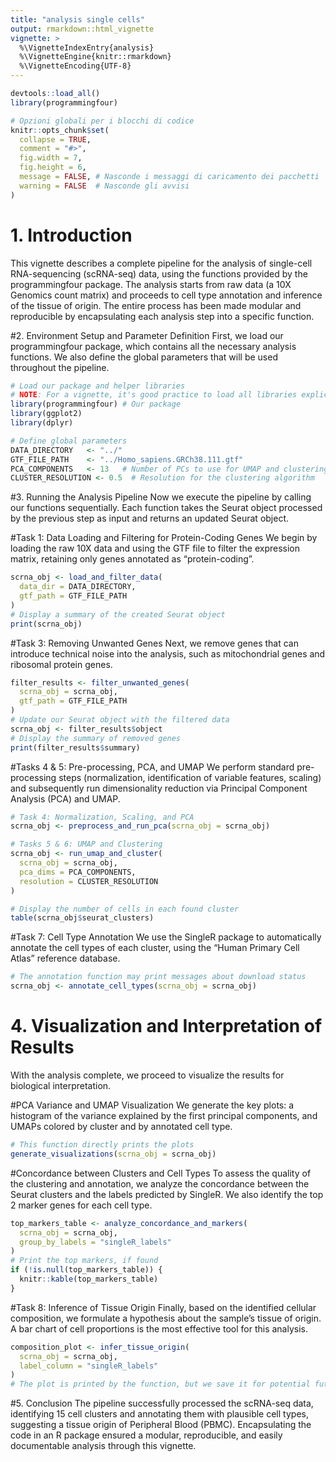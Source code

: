 ```yaml
---
title: "analysis single cells"
output: rmarkdown::html_vignette
vignette: >
  %\VignetteIndexEntry{analysis}
  %\VignetteEngine{knitr::rmarkdown}
  %\VignetteEncoding{UTF-8}
---
```



```r
devtools::load_all()
library(programmingfour)
```
```r
# Opzioni globali per i blocchi di codice
knitr::opts_chunk$set(
  collapse = TRUE,
  comment = "#>",
  fig.width = 7,
  fig.height = 6,
  message = FALSE, # Nasconde i messaggi di caricamento dei pacchetti
  warning = FALSE  # Nasconde gli avvisi
)
```


# 1. Introduction
This vignette describes a complete pipeline for the analysis of single-cell RNA-sequencing (scRNA-seq) data, using the functions provided by the programmingfour package. The analysis starts from raw data (a 10X Genomics count matrix) and proceeds to cell type annotation and inference of the tissue of origin.
The entire process has been made modular and reproducible by encapsulating each analysis step into a specific function.

#2. Environment Setup and Parameter Definition
First, we load our programmingfour package, which contains all the necessary analysis functions. We also define the global parameters that will be used throughout the pipeline.

```r
# Load our package and helper libraries
# NOTE: For a vignette, it's good practice to load all libraries explicitly.
library(programmingfour) # Our package
library(ggplot2)
library(dplyr)

# Define global parameters
DATA_DIRECTORY   <- "../" 
GTF_FILE_PATH    <- "../Homo_sapiens.GRCh38.111.gtf"
PCA_COMPONENTS   <- 13   # Number of PCs to use for UMAP and clustering
CLUSTER_RESOLUTION <- 0.5  # Resolution for the clustering algorithm
```


#3. Running the Analysis Pipeline
Now we execute the pipeline by calling our functions sequentially. Each function takes the Seurat object processed by the previous step as input and returns an updated Seurat object.

#Task 1: Data Loading and Filtering for Protein-Coding Genes
We begin by loading the raw 10X data and using the GTF file to filter the expression matrix, retaining only genes annotated as "protein-coding".

```r
scrna_obj <- load_and_filter_data(
  data_dir = DATA_DIRECTORY,
  gtf_path = GTF_FILE_PATH
)
# Display a summary of the created Seurat object
print(scrna_obj)
```


#Task 3: Removing Unwanted Genes
Next, we remove genes that can introduce technical noise into the analysis, such as mitochondrial genes and ribosomal protein genes.

```r
filter_results <- filter_unwanted_genes(
  scrna_obj = scrna_obj,
  gtf_path = GTF_FILE_PATH
)
# Update our Seurat object with the filtered data
scrna_obj <- filter_results$object 
# Display the summary of removed genes
print(filter_results$summary)
```


#Tasks 4 & 5: Pre-processing, PCA, and UMAP
We perform standard pre-processing steps (normalization, identification of variable features, scaling) and subsequently run dimensionality reduction via Principal Component Analysis (PCA) and UMAP.

```r
# Task 4: Normalization, Scaling, and PCA
scrna_obj <- preprocess_and_run_pca(scrna_obj = scrna_obj)

# Tasks 5 & 6: UMAP and Clustering
scrna_obj <- run_umap_and_cluster(
  scrna_obj = scrna_obj,
  pca_dims = PCA_COMPONENTS,
  resolution = CLUSTER_RESOLUTION
)

# Display the number of cells in each found cluster
table(scrna_obj$seurat_clusters)
```


#Task 7: Cell Type Annotation
We use the SingleR package to automatically annotate the cell types of each cluster, using the "Human Primary Cell Atlas" reference database.

```r
# The annotation function may print messages about download status
scrna_obj <- annotate_cell_types(scrna_obj = scrna_obj)
```

# 4. Visualization and Interpretation of Results
With the analysis complete, we proceed to visualize the results for biological interpretation.

#PCA Variance and UMAP Visualization
We generate the key plots: a histogram of the variance explained by the first principal components, and UMAPs colored by cluster and by annotated cell type.

```r
# This function directly prints the plots
generate_visualizations(scrna_obj = scrna_obj)
```

#Concordance between Clusters and Cell Types
To assess the quality of the clustering and annotation, we analyze the concordance between the Seurat clusters and the labels predicted by SingleR. We also identify the top 2 marker genes for each cell type.

```r
top_markers_table <- analyze_concordance_and_markers(
  scrna_obj = scrna_obj,
  group_by_labels = "singleR_labels"
)
# Print the top markers, if found
if (!is.null(top_markers_table)) {
  knitr::kable(top_markers_table)
}
```

#Task 8: Inference of Tissue Origin
Finally, based on the identified cellular composition, we formulate a hypothesis about the sample's tissue of origin. A bar chart of cell proportions is the most effective tool for this analysis.

```r
composition_plot <- infer_tissue_origin(
  scrna_obj = scrna_obj,
  label_column = "singleR_labels"
)
# The plot is printed by the function, but we save it for potential future use
```

#5. Conclusion
The pipeline successfully processed the scRNA-seq data, identifying 15 cell clusters and annotating them with plausible cell types, suggesting a tissue origin of Peripheral Blood (PBMC). Encapsulating the code in an R package ensured a modular, reproducible, and easily documentable analysis through this vignette.